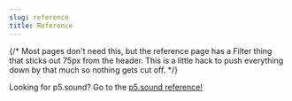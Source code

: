 ```yaml
---
slug: reference
title: Reference
---
```



{/* Most pages don't need this, but the reference page has a Filter thing that
sticks out 75px from the header. This is a little hack to push everything down
by that much so nothing gets cut off. */}
<div class="h-[75px]" />

Looking for p5.sound? Go to the <a href="https://archive.p5js.org/reference/#/libraries/p5.sound">p5.sound reference!</a>
